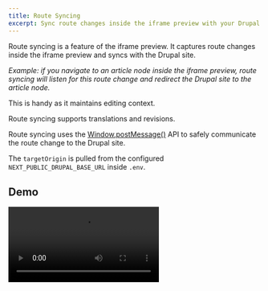 ```yaml
---
title: Route Syncing
excerpt: Sync route changes inside the iframe preview with your Drupal site.
---
```


Route syncing is a feature of the iframe preview. It captures route changes inside the iframe preview and syncs with the Drupal site.

_Example: if you navigate to an article node inside the iframe preview, route syncing will listen for this route change and redirect the Drupal site to the article node._

This is handy as it maintains editing context.

Route syncing supports translations and revisions.

<Callout>

Route syncing uses the [Window.postMessage()](https://developer.mozilla.org/en-US/docs/Web/API/Window/postMessage) API to safely communicate the route change to the Drupal site.

The `targetOrigin` is pulled from the configured `NEXT_PUBLIC_DRUPAL_BASE_URL` inside `.env`.

</Callout>

## Demo

<Video src="/videos/next-drupal-route-syncing.mp4" />

## Configuration

1. On your Drupal site, visit `/admin/config/services/next/settings`.
2. Check **Sync routes**
3. Save.

Next add the following code to your `_app.js` file on your Next.js site.

```jsx
// highlight-start
import Router from "next/router"
import { syncDrupalPreviewRoutes } from "next-drupal"

Router.events.on("routeChangeStart", function (path) {
  syncDrupalPreviewRoutes(path)
})
// highlight-end

export default function App({ Component, pageProps }) {
  // ...
}
```

<Img
  src="/images/route-syncing.gif"
  width="960"
  height="740"
  layout="responsive"
  alt="Route syncing"
  mb="10"
>
  <>Turn on route syncing</>
</Img>

Restart your dev server.

If you visit a node on your Drupal site and click on any link inside the iframe preview, you should now see the route changes synced.

### Skipping Routes

If you want to disable syncing for some routes, say routes defined in your Next.js site and not in Drupal, you can do so by specifying the route paths under **Skip routes**.

<Img
  src="/images/route-syncing-skip.png"
  width="960"
  height="780"
  layout="responsive"
  alt="Route syncing"
  mb="10"
>
  <>Skip routes</>
</Img>

